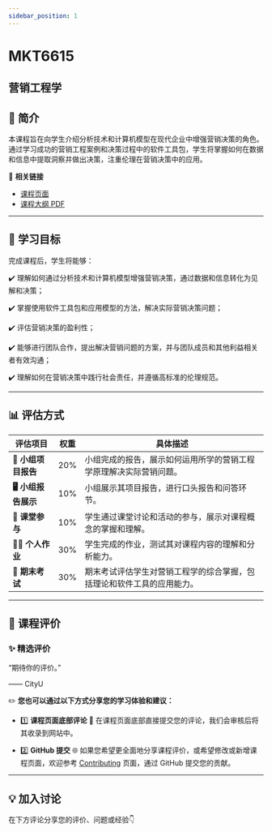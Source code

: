 ```yaml
---
sidebar_position: 1
---
```


# MKT6615
## 营销工程学

## **📘 简介**
本课程旨在向学生介绍分析技术和计算机模型在现代企业中增强营销决策的角色。通过学习成功的营销工程案例和决策过程中的软件工具包，学生将掌握如何在数据和信息中提取洞察并做出决策，注重伦理在营销决策中的应用。

🔗 **相关链接**
- [课程页面](https://www.cityu.edu.hk/catalogue/pg/202425/course/MKT6615.htm)
- [课程大纲 PDF](https://www.cityu.edu.hk/catalogue/pg/202425/course/MKT6615.pdf)

---

## **🎯 学习目标**

完成课程后，学生将能够：

✔️ 理解如何通过分析技术和计算机模型增强营销决策，通过数据和信息转化为见解和决策；

✔️ 掌握使用软件工具包和应用模型的方法，解决实际营销决策问题；

✔️ 评估营销决策的盈利性；

✔️ 能够进行团队合作，提出解决营销问题的方案，并与团队成员和其他利益相关者有效沟通；

✔️ 理解如何在营销决策中践行社会责任，并遵循高标准的伦理规范。

---

## **📊 评估方式**

| **评估项目**          | **权重** | **具体描述**                                                                                       |
|----------------------|---------|---------------------------------------------------------------------------------------------------|
| **📝 小组项目报告**   | 20%     | 小组完成的报告，展示如何运用所学的营销工程学原理解决实际营销问题。                              |
| **🖥️ 小组报告展示**   | 10%     | 小组展示其项目报告，进行口头报告和问答环节。                                                     |
| **📄 课堂参与**       | 10%     | 学生通过课堂讨论和活动的参与，展示对课程概念的掌握和理解。                                       |
| **🧑‍💻 个人作业**     | 30%     | 学生完成的作业，测试其对课程内容的理解和分析能力。                                               |
| **📝 期末考试**       | 30%     | 期末考试评估学生对营销工程学的综合掌握，包括理论和软件工具的应用能力。                           |

---

## **💬 课程评价**

### ✨ **精选评价**
<div className={commentStyles.commentBox}>
    <p className={commentStyles.commentText}>
        “期待你的评价。”
    </p>
    <p className={commentStyles.commentAuthor}>—— CityU</p>
</div>

✏️ **您也可以通过以下方式分享您的学习体验和建议：**

- 1️⃣ **课程页面底部评论**
💬 在课程页面底部直接提交您的评论，我们会审核后将其收录到网站中。

- 2️⃣ **GitHub 提交**
🌐 如果您希望更全面地分享课程评价，或希望修改或新增课程页面，欢迎参考 [Contributing](https://penjc.github.io/CityU/contributing) 页面，通过 GitHub 提交您的贡献。

---

## **💡 加入讨论**

在下方评论分享您的评价、问题或经验👇
<Utterances />